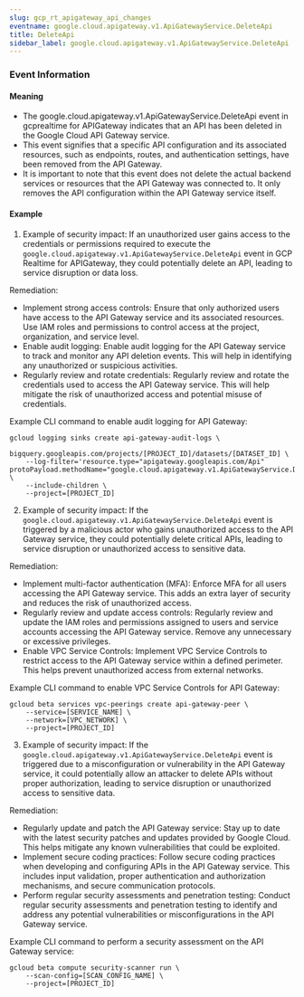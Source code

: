 ```yaml
--- 
slug: gcp_rt_apigateway_api_changes
eventname: google.cloud.apigateway.v1.ApiGatewayService.DeleteApi
title: DeleteApi
sidebar_label: google.cloud.apigateway.v1.ApiGatewayService.DeleteApi
---
```

                       
### Event Information

#### Meaning

- The google.cloud.apigateway.v1.ApiGatewayService.DeleteApi event in gcprealtime for APIGateway indicates that an API has been deleted in the Google Cloud API Gateway service.
- This event signifies that a specific API configuration and its associated resources, such as endpoints, routes, and authentication settings, have been removed from the API Gateway.
- It is important to note that this event does not delete the actual backend services or resources that the API Gateway was connected to. It only removes the API configuration within the API Gateway service itself.

#### Example

1. Example of security impact: If an unauthorized user gains access to the credentials or permissions required to execute the `google.cloud.apigateway.v1.ApiGatewayService.DeleteApi` event in GCP Realtime for APIGateway, they could potentially delete an API, leading to service disruption or data loss.

Remediation:
- Implement strong access controls: Ensure that only authorized users have access to the API Gateway service and its associated resources. Use IAM roles and permissions to control access at the project, organization, and service level.
- Enable audit logging: Enable audit logging for the API Gateway service to track and monitor any API deletion events. This will help in identifying any unauthorized or suspicious activities.
- Regularly review and rotate credentials: Regularly review and rotate the credentials used to access the API Gateway service. This will help mitigate the risk of unauthorized access and potential misuse of credentials.

Example CLI command to enable audit logging for API Gateway:
```
gcloud logging sinks create api-gateway-audit-logs \
    bigquery.googleapis.com/projects/[PROJECT_ID]/datasets/[DATASET_ID] \
    --log-filter='resource.type="apigateway.googleapis.com/Api" protoPayload.methodName="google.cloud.apigateway.v1.ApiGatewayService.DeleteApi"' \
    --include-children \
    --project=[PROJECT_ID]
```

2. Example of security impact: If the `google.cloud.apigateway.v1.ApiGatewayService.DeleteApi` event is triggered by a malicious actor who gains unauthorized access to the API Gateway service, they could potentially delete critical APIs, leading to service disruption or unauthorized access to sensitive data.

Remediation:
- Implement multi-factor authentication (MFA): Enforce MFA for all users accessing the API Gateway service. This adds an extra layer of security and reduces the risk of unauthorized access.
- Regularly review and update access controls: Regularly review and update the IAM roles and permissions assigned to users and service accounts accessing the API Gateway service. Remove any unnecessary or excessive privileges.
- Enable VPC Service Controls: Implement VPC Service Controls to restrict access to the API Gateway service within a defined perimeter. This helps prevent unauthorized access from external networks.

Example CLI command to enable VPC Service Controls for API Gateway:
```
gcloud beta services vpc-peerings create api-gateway-peer \
    --service=[SERVICE_NAME] \
    --network=[VPC_NETWORK] \
    --project=[PROJECT_ID]
```

3. Example of security impact: If the `google.cloud.apigateway.v1.ApiGatewayService.DeleteApi` event is triggered due to a misconfiguration or vulnerability in the API Gateway service, it could potentially allow an attacker to delete APIs without proper authorization, leading to service disruption or unauthorized access to sensitive data.

Remediation:
- Regularly update and patch the API Gateway service: Stay up to date with the latest security patches and updates provided by Google Cloud. This helps mitigate any known vulnerabilities that could be exploited.
- Implement secure coding practices: Follow secure coding practices when developing and configuring APIs in the API Gateway service. This includes input validation, proper authentication and authorization mechanisms, and secure communication protocols.
- Perform regular security assessments and penetration testing: Conduct regular security assessments and penetration testing to identify and address any potential vulnerabilities or misconfigurations in the API Gateway service.

Example CLI command to perform a security assessment on the API Gateway service:
```
gcloud beta compute security-scanner run \
    --scan-config=[SCAN_CONFIG_NAME] \
    --project=[PROJECT_ID]
```


 